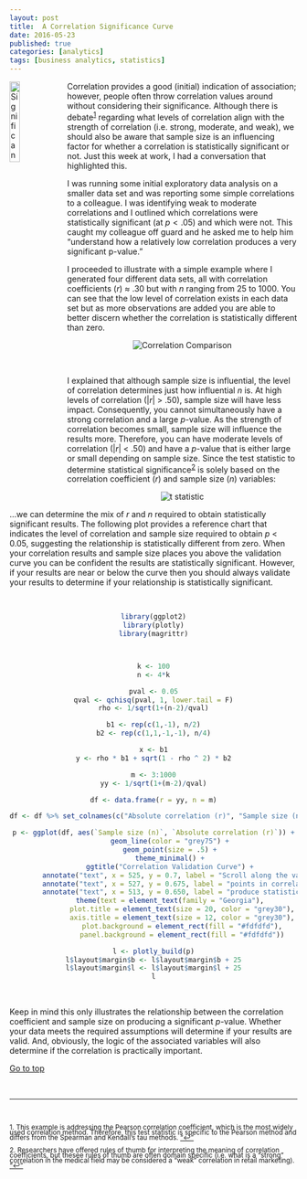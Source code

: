 ```yaml
---
layout: post
title:  A Correlation Significance Curve
date: 2016-05-23
published: true
categories: [analytics]
tags: [business analytics, statistics]
---
```


<a href="http://bradleyboehmke.github.io"><img src="http://bradleyboehmke.github.io/figure/source/a-correlation-significance-curve/2016-05-20-a-correlation-significance-curve/correlation.png" alt="Significance of Correlation" style="float:left; margin: 0px 5px -5px 0px; width: 19%; height: 19%;"></a>
Correlation provides a good (initial) indication of association; however, people often throw correlation values around without considering their significance.  Although there is debate<sup><a href="#fn1" id="ref1">1</a></sup> regarding what levels of correlation align with the strength of correlation (i.e. strong, moderate, and weak), we should also be aware that sample size is an influencing factor for whether a correlation is statistically significant or not.  Just this week at work, I had a conversation that highlighted this.  
<!--more-->

I was running some initial exploratory data analysis on a smaller data set and was reporting some simple correlations to a colleague. I was identifying weak to moderate correlations and I outlined which correlations were statistically significant (at $p < .05$) and which were not.  This caught my colleague off guard and he asked me to help him "understand how a relatively low correlation produces a very significant p-value."

I proceeded to illustrate with a simple example where I generated four different data sets, all with correlation coefficients (*r*) &#8776; .30 but with *n* ranging from 25 to 1000. You can see that the low level of correlation exists in each data set but as more observations are added you are able to better discern whether the correlation is statistically different than zero.

<center>
<img src="http://bradleyboehmke.github.io/figure/source/a-correlation-significance-curve/2016-05-20-a-correlation-significance-curve/correlation_comparison.png" alt="Correlation Comparison">
</center>



<br>

I explained that although sample size is influential, the level of correlation determines just how influential *n* is. At high levels of correlation (|*r*| > .50), sample size will have less impact. Consequently, you cannot simultaneously have a strong correlation and a large *p*-value.  As the strength of correlation becomes small, sample size will influence the results more.  Therefore, you can have moderate levels of correlation (|*r*| < .50) and have a *p*-value that is either large or small depending on sample size. Since the test statistic to determine statistical significance<sup><a href="#fn2" id="ref2">2</a></sup> is solely based on the correlation coefficient (*r*) and sample size (*n*) variables:

<center>
<img src="http://bradleyboehmke.github.io/figure/source/a-correlation-significance-curve/2016-05-20-a-correlation-significance-curve/t_equation.png" alt="t statistic">
</center>

...we can determine the mix of *r* and *n* required to obtain statistically significant results.  The following plot provides a reference chart that indicates the level of correlation and sample size required to obtain *p* < 0.05, suggesting the relationship is statistically different from zero. When your correlation results and sample size places you above the validation curve you can be confident the results are statistically significant.  However, if your results are near or below the curve then you should always validate your results to determine if your relationship is statistically significant. 

<br>

<center>

```r
library(ggplot2)
library(plotly)
library(magrittr)



k <- 100
n <- 4*k

pval <- 0.05
qval <- qchisq(pval, 1, lower.tail = F)
rho <- 1/sqrt(1+(n-2)/qval)

b1 <- rep(c(1,-1), n/2)
b2 <- rep(c(1,1,-1,-1), n/4)

x <- b1
y <- rho * b1 + sqrt(1 - rho ^ 2) * b2

m <- 3:1000
yy <- 1/sqrt(1+(m-2)/qval)

df <- data.frame(r = yy, n = m)

df <- df %>% set_colnames(c("Absolute correlation (r)", "Sample size (n)"))

p <- ggplot(df, aes(`Sample size (n)`, `Absolute correlation (r)`)) +
        geom_line(color = "grey75") +
        geom_point(size = .5) +
        theme_minimal() +
        ggtitle("Correlation Validation Curve") +
        annotate("text", x = 525, y = 0.7, label = "Scroll along the validation curve to identify the break", color = "forestgreen") +
        annotate("text", x = 527, y = 0.675, label = "points in correlation values and sample sizes that will", color = "forestgreen") +
        annotate("text", x = 513, y = 0.650, label = "produce statistically significant results at p < 0.05.", color = "forestgreen") +
        theme(text = element_text(family = "Georgia"),
              plot.title = element_text(size = 20, color = "grey30"),
              axis.title = element_text(size = 12, color = "grey30"),
              plot.background = element_rect(fill = "#fdfdfd"),
              panel.background = element_rect(fill = "#fdfdfd"))

l <- plotly_build(p)
l$layout$margin$b <- l$layout$margin$b + 25
l$layout$margin$l <- l$layout$margin$l + 25
l
```

</center>

<br>

Keep in mind this only illustrates the relationship between the correlation coefficient and sample size on producing a significant $p$-value. Whether your data meets the required assumptions will determine if your results are valid. And, obviously, the logic of the associated variables will also determine if the correlation is practically important.

<a href="#top">Go to top</a>

<br>

<hr>

<br>

<P CLASS="footnote" style="line-height:0.75">
<sup id="fn1">1. This example is addressing the Pearson correlation coefficient, which is the most widely used correlation method. Therefore, this test statistic is specific to the Pearson method and differs from the Spearman and Kendall's tau methods. <a href="#ref1" title="Jump back to footnote 1 in the text.">"&#8617;"</a><sup>
</P>

<P CLASS="footnote" style="line-height:0.75">
<sup id="fn2">2. Researchers have offered rules of thumb for interpreting the meaning of correlation coefficients, but thesee rules of thumb are often domain specific (i.e. what is a "strong" correlation in the medical field may be considered a "weak" correlation in retail marketing). <a href="#ref2" title="Jump back to footnote 2 in the text.">"&#8617;"</a><sup>
</P>
